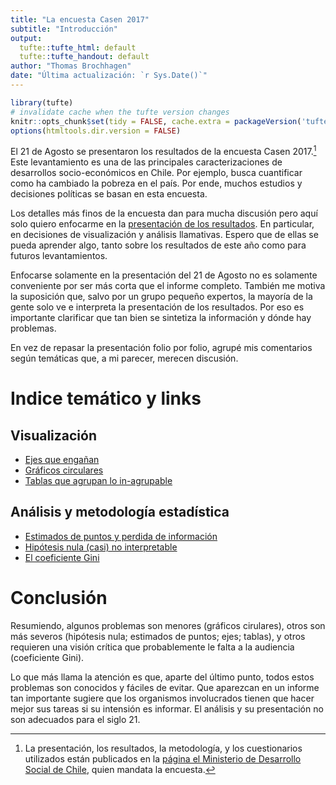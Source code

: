 ```yaml
---
title: "La encuesta Casen 2017"
subtitle: "Introducción"
output:
  tufte::tufte_html: default
  tufte::tufte_handout: default
author: "Thomas Brochhagen"
date: "Última actualización: `r Sys.Date()`" 
---
```

```r
library(tufte)
# invalidate cache when the tufte version changes
knitr::opts_chunk$set(tidy = FALSE, cache.extra = packageVersion('tufte'))
options(htmltools.dir.version = FALSE)
```

El 21 de Agosto se presentaron los resultados de la encuesta Casen 2017.^[La presentación, los resultados, la metodología, y los cuestionarios utilizados están publicados en la [página el Ministerio de Desarrollo Social de Chile](http://observatorio.ministeriodesarrollosocial.gob.cl), quien mandata la encuesta.] Este levantamiento es una de las principales caracterizaciones de desarrollos socio-económicos en Chile. Por ejemplo, busca cuantificar como ha cambiado la pobreza en el país. Por ende, muchos estudios y decisiones políticas se basan en esta encuesta.

Los detalles más finos de la encuesta dan para mucha discusión pero aquí solo quiero enfocarme en la [presentación de los resultados](http://observatorio.ministeriodesarrollosocial.gob.cl/casen-multidimensional/casen/docs/Presentacion_Sintesis_de_Resultados_Casen_2017.pdf). En particular, en decisiones de visualización y análisis llamativas. Espero que de ellas se pueda aprender algo, tanto sobre los resultados de este año como para futuros levantamientos. 

Enfocarse solamente en la presentación del 21 de Agosto no es solamente conveniente por ser más corta que el informe completo. También me motiva la suposición que, salvo por un grupo pequeño expertos, la mayoría de la gente solo ve e interpreta la presentación de los resultados. Por eso es importante clarificar que tan bien se sintetiza la información y dónde hay problemas.

En vez de repasar la presentación folio por folio, agrupé mis comentarios según temáticas que, a mi parecer, merecen discusión.

# Indice temático y links
## Visualización 
* [Ejes que engañan](./casen2017/01ejes.html)
* [Gráficos circulares](./casen2017/02pie-charts.html)
* [Tablas que agrupan lo in-agrupable](./casen2017/03tablas)

## Análisis y metodología estadística
* [Estimados de puntos y perdida de información](./casen2017/04point-estimates.html)
* [Hipótesis nula (casi) no interpretable](./casen2017/05nht.html)
* [El coeficiente Gini](./casen2017/06gini.html)

# Conclusión
Resumiendo, algunos problemas son menores (gráficos cirulares), otros son más severos (hipótesis nula; estimados de puntos; ejes; tablas), y otros requieren una visión crítica que probablemente le falta a la audiencia (coeficiente Gini). 

Lo que más llama la atención es que, aparte del último punto, todos estos problemas son conocidos y fáciles de evitar. Que aparezcan en un informe tan importante sugiere que los organismos involucrados tienen que hacer mejor sus tareas si su intensión es informar. El análisis y su presentación no son adecuados para el siglo 21.